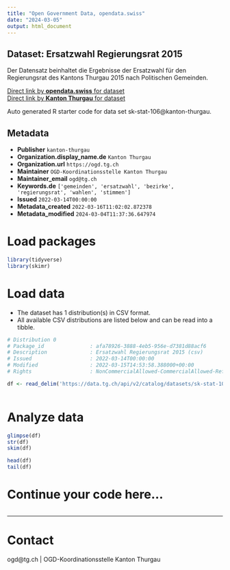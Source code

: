 ```yaml
---
title: "Open Government Data, opendata.swiss"
date: "2024-03-05"
output: html_document
---
```


## Dataset: Ersatzwahl Regierungsrat 2015

Der Datensatz beinhaltet die Ergebnisse der Ersatzwahl für den Regierungsrat des Kantons Thurgau 2015 nach Politischen Gemeinden.

[Direct link by **opendata.swiss** for dataset](https://opendata.swiss/de/dataset/ersatzwahl-regierungsrat-2015)<br>
[Direct link by **Kanton Thurgau** for dataset](https://data.tg.ch/explore/dataset/sk-stat-106/)

Auto generated R starter code for data set sk-stat-106@kanton-thurgau.

## Metadata

- **Publisher** `kanton-thurgau`
- **Organization.display_name.de** `Kanton Thurgau`
- **Organization.url** `https://ogd.tg.ch`
- **Maintainer** `OGD-Koordinationsstelle Kanton Thurgau`
- **Maintainer_email** `ogd@tg.ch`
- **Keywords.de** `['gemeinden', 'ersatzwahl', 'bezirke', 'regierungsrat', 'wahlen', 'stimmen']`
- **Issued** `2022-03-14T00:00:00`
- **Metadata_created** `2022-03-16T11:02:02.872378`
- **Metadata_modified** `2024-03-04T11:37:36.647974`


# Load packages

```r

library(tidyverse)
library(skimr)

```

# Load data

-   The dataset has 1 distribution(s) in CSV format.
-   All available CSV distributions are listed below and can be read into a tibble.

```r

# Distribution 0
# Package_id               : afa78926-3888-4eb5-956e-d7381d88acf6
# Description              : Ersatzwahl Regierungsrat 2015 (csv)
# Issued                   : 2022-03-14T00:00:00
# Modified                 : 2022-03-15T14:53:58.388000+00:00
# Rights                   : NonCommercialAllowed-CommercialAllowed-ReferenceRequired

df <- read_delim('https://data.tg.ch/api/v2/catalog/datasets/sk-stat-106/exports/csv')



```

# Analyze data

```r

glimpse(df)
str(df)
skim(df)

head(df)
tail(df)

```

# Continue your code here...

```r

```

------------------------------------------------------------------------

# Contact

ogd@tg.ch | OGD-Koordinationsstelle Kanton Thurgau
